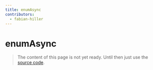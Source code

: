 ```yaml
---
title: enumAsync
contributors:
  - fabian-hiller
---
```


# enumAsync

> The content of this page is not yet ready. Until then just use the [source code](https://github.com/fabian-hiller/valibot/blob/main/library/src/schemas/enum/enumAsync.ts).
